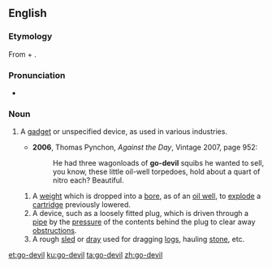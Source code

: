 ==English==

===Etymology===
From {{term|go}} + {{term|devil}}.

===Pronunciation===
* {{IPA|/ˈɡəʊdɛvəl/|lang=en}}

===Noun===
{{en-noun}}

# {{context|US|colloquial|lang=en}} A [[gadget]] or unspecified device, as used in various industries.
#* '''2006''', Thomas Pynchon, ''Against the Day'', Vintage 2007, page 952:
#*: He had three wagonloads of '''go-devil''' squibs he wanted to sell, you know, these little oil-well torpedoes, hold about a quart of nitro each? Beautiful.
## A [[weight]] which is dropped into a [[bore]], as of an [[oil well]], to [[explode]] a [[cartridge]] previously lowered.
## A device, such as a loosely fitted plug, which is driven through a [[pipe]] by the [[pressure]] of the contents behind the plug to clear away [[obstruction]]s.
## A rough [[sled]] or [[dray]] used for dragging [[log]]s, hauling [[stone]], etc.

[[et:go-devil]]
[[ku:go-devil]]
[[ta:go-devil]]
[[zh:go-devil]]